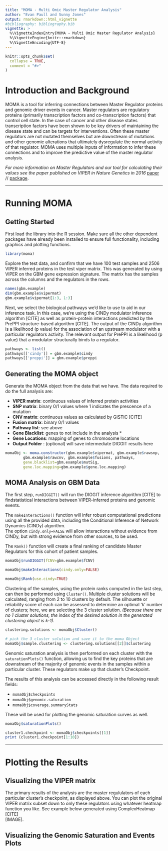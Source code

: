 ```yaml
---
title: "MOMA - Multi Omic Master Regulator Analysis"
author: "Evan Paull and Sunny Jones"
output: rmarkdown::html_vignette
#bibliography: bibliography.bib
vignette: >
  %\VignetteIndexEntry{MOMA - Multi Omic Master Regulator Analysis}
  %\VignetteEngine{knitr::rmarkdown}
  %\VignetteEncoding{UTF-8}
---
```


```r
knitr::opts_chunk$set(
  collapse = TRUE,
  comment = "#>"
)
```

# Introduction and Background

MOMA is a tool for inferring connections between Master Regulator proteins and 
genomic driver events in cancer. Master regulators are regulatory proteins 
(primarily transcription factors and co-transcription factors) that control cell
state. In the case of cancer and other disease states transcription factors have 
been shown to be key drivers of maintaining the disease state and can be targets 
for interventions. Often these master regulators are not mutated themselves but 
are downstream of mutations and other genomic alterations that ultimately 
dysregulate the normal activity of that regulator. MOMA uses multiple inputs of 
information to infer these connections and to improve the predictive value of 
the master regulator analysis.  



*For more information on Master Regulators and our tool for calculating their values see the paper published on VIPER in Nature Genetics in 2016* 
[paper](10.1038/ng.3593) // [package](10.18129/B9.bioc.viper).

*** 

# Running MOMA

## Getting Started

First load the library into the R session. Make sure all the other dependent 
packages have already been installed to ensure full functionality, including 
graphics and plotting functions.  


```r
library(moma)
```


Explore the test data, and confirm that we have 100 test samples and 2506 VIPER 
inferred proteins in the test viper matrix. This was generated by using VIPER on 
the GBM gene expression signature. The matrix has the samples across the columns 
and the regulators in the rows.  


```r
names(gbm.example)
dim(gbm.example$vipermat)
gbm.example$vipermat[1:3, 1:3]
```

Next, we select the biological pathways we'd like to use to aid in our inference 
task. In this case, we're using the CINDy modulator inference algorithm [CITE] 
as well as protein-protein interactions predicted by the PrePPI structure-based 
algorithm [CITE]. The output of the CINDy algorithm is a likelihood (p value) for
the association of an upstream modulator with a particular regulators activity. 
The relevant output for PrePPI is a likelihood (p value) that a modulator 
structurally binds to a regulator.  

```r
pathways <- list()
pathways[['cindy']] = gbm.example$cindy
pathways[['preppi']] = gbm.example$preppi
```

## Generating the **MOMA** object

Generate the MOMA object from the data that we have. The data required to do the
full analysis are:

- **VIPER matrix**: continuous values of inferred protein activities
- **SNP matrix**: binary 0/1 values where 1 indicates the prescence of a mutation
- **CNV matrix**: continuous values as calculated by GISTIC [CITE]
- **Fusion matrix**: binary 0/1 values 
- **Pathway list**: see above
- **Gene Blacklist**: genes to not include in the analysis *
- **Gene Locations**: mapping of genes to chromosome locations
- **Output Folder** : (optional) will save intermediate DIGGIT results here

```r
momaObj <- moma.constructor(gbm.example$vipermat, gbm.example$rawsnp,
        gbm.example$rawcnv, gbm.example$fusions, pathways,
        gene.blacklist=gbm.example$mutSig,
        gene.loc.mapping=gbm.example$gene.loc.mapping)
```

## MOMA Analysis on GBM Data

The first step, `runDIGGIT()`  will run the DIGGIT inference algorithm [CITE] to
findstatistical interactions between VIPER-inferred proteins and genomic events.  

The `makeInteractions()` function will infer robust computational predictions
using all the provided data, including the Conditional Inference of Network Dynamics 
(CINDy) algorithm.  
The option `cindy.only=FALSE` will allow interactions without evidence from CINDy,
but with strong evidence from other sources, to be used.  

The `Rank()` function will create a final ranking of candidate Master Regulators
for this cohort of patient samples.

```r
momaObj$runDIGGIT(fCNV=gbm.example$fCNV)

momaObj$makeInteractions(cindy.only=FALSE)

momaObj$Rank(use.cindy=TRUE)
```

Clustering of the samples, using the protein ranks computed in the last step, 
can then be performed using `Cluster()`. Multiple cluster solutions will be 
calculated, ranging from 2 to 10 clusters by default. The silhouette or 
reliability score of each can be assessed to determine an optimal 'k' number of 
clusters; here, we are selecting the 3 cluster solution. 
*(Because there are no 1 cluster solutions, the index of the desired solution 
in the generated clustering object is k-1).* 

```r
clustering.solutions <- momaObj$Cluster()

# pick the 3 cluster solution and save it to the moma Object
momaObj$sample.clustering <- clustering.solutions[[2]]$clustering
```

  
Genomic saturation analysis is then performed on each cluster with the 
`saturationPlots()` function, allowing us to find the key proteins that are 
downstream of the majority of genomic events in the samples within a particular 
cluster. These regulators make up that cluster's Checkpoint.  

The results of this analysis can be accessed directly in the following result 
fields:  
  
  - `momaObj$checkpoints` 
  - `momaObj$genomic.saturation`
  - `momaObj$coverage.summaryStats` 
  
These will be used for plotting the genomic saturation curves as well.
  
```r
momaObj$saturationPlots()
```

```r
cluster1.checkpoint <- momaObj$checkpoints[[1]]
print (cluster1.checkpoint[1:10])
```

***

# Plotting the Results

## Visualizing the VIPER matrix  

The primary results of the analysis are the master regululators of each particular
cluster's checkpoint, as displayed above. You can plot the original VIPER matrix 
subset down to only these regulators using whatever heatmap function you like. 
See example below generated using ComplexHeatmap [CITE]  
[IMAGE].

## Visualizing the Genomic Saturation and Events Plots
